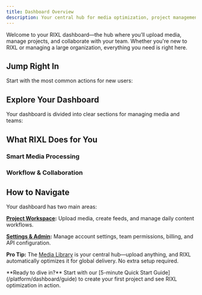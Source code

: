 ```yaml
---
title: Dashboard Overview
description: Your central hub for media optimization, project management, and team collaboration.
---
```



Welcome to your RIXL dashboard—the hub where you’ll upload media, manage projects, and collaborate with your team. Whether you're new to RIXL or managing a large organization, everything you need is right here.

## Jump Right In

Start with the most common actions for new users:

<div className="grid gap-6 sm:grid-cols-2">
  <InteractiveCard
    title="5-Minute Quick Start"
    description="Get uploading and optimizing media in just minutes."
    href="/platform/dashboard/guide"
    icon="BookOpen"
  />
  <InteractiveCard
    title="Create a Project"
    description="Set up your first workspace to organize media and collaborate with your team."
    href="/platform/dashboard/projects/create-project"
    icon="FolderPlus"
  />
  <InteractiveCard
    title="Upload & Optimize"
    description="Drop in your videos and images—RIXL handles optimization automatically."
    href="/platform/dashboard/media"
    icon="Upload"
  />
  <InteractiveCard
    title="Developer Integration"
    description="Set up API keys and integrate RIXL with your applications."
    href="/platform/account/api-access"
    icon="Key"
  />
</div>


## Explore Your Dashboard

Your dashboard is divided into clear sections for managing media and teams:

<div className="grid gap-6 sm:grid-cols-2">
  <InteractiveCard
    title="Projects & Workspaces"
    description="Organize your media with projects that include their own settings and permissions."
    href="/platform/dashboard/projects"
    icon="FolderOpen"
  />
  <InteractiveCard
    title="Media Library"
    description="Upload, organize, and manage your assets—all automatically optimized for delivery."
    href="/platform/dashboard/media"
    icon="Image"
  />
  <InteractiveCard
    title="Dynamic Feeds"
    description="Turn your media into content streams that update automatically as you publish."
    href="/platform/dashboard/feeds"
    icon="Rss"
  />
  <InteractiveCard
    title="Team Collaboration"
    description="Invite team members, assign roles, and collaborate across projects."
    href="/platform/account/organizations"
    icon="Users"
  />
</div>


## What RIXL Does for You

### Smart Media Processing

<div className="grid gap-6 sm:grid-cols-2 lg:grid-cols-3 mt-6">
  <InfoCard 
    title="Video Optimization" 
    description="Multiple quality levels, adaptive streaming, and fast global delivery."
    icon="Video"
  />
  <InfoCard 
    title="Image Optimization" 
    description="AVIF compression for smaller files with no visible quality loss, plus instant placeholders."
    icon="Image"
  />
  <InfoCard 
    title="Dynamic Feeds" 
    description="Social-style feeds that update automatically as you add content."
    icon="Rss"
  />
</div>


### Workflow & Collaboration

<div className="grid gap-6 sm:grid-cols-2 lg:grid-cols-3 mt-6">
  <InfoCard 
    title="Projects as Workspaces" 
    description="Each project is a secure workspace with its own media, settings, and access controls."
    icon="Settings"
  />
  <InfoCard 
    title="Team Roles & Permissions" 
    description="Invite collaborators and assign role-based access within projects and organizations."
    icon="Users"
  />
  <InfoCard 
    title="Developer Tools" 
    description="Clean REST APIs, SDKs, and webhooks for smooth integration into your apps."
    icon="Code"
  />
</div>

## How to Navigate

Your dashboard has two main areas:

**[Project Workspace](/platform/dashboard/projects):** Upload media, create feeds, and manage daily content workflows.

**[Settings & Admin](/platform/account/overview):** Manage account settings, team permissions, billing, and API configuration.

**Pro Tip:** The [Media Library](/platform/dashboard/media) is your central hub—upload anything, and RIXL automatically optimizes it for global delivery. No extra setup required.

<Callout type="tip">
  **Ready to dive in?** Start with our [5-minute Quick Start Guide](/platform/dashboard/guide) to create your first project and see RIXL optimization in action.
</Callout>
